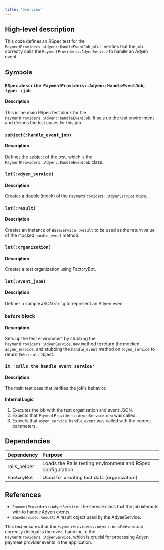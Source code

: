 ```yaml
---
title: "Overview"
---
```


## High-level description
This code defines an RSpec test for the `PaymentProviders::Adyen::HandleEventJob` job. It verifies that the job correctly calls the `PaymentProviders::AdyenService` to handle an Adyen event.

## Symbols

### `RSpec.describe PaymentProviders::Adyen::HandleEventJob, type: :job`
#### Description
This is the main RSpec test block for the `PaymentProviders::Adyen::HandleEventJob`. It sets up the test environment and defines the test cases for this job.

### `subject(:handle_event_job)`
#### Description
Defines the subject of the test, which is the `PaymentProviders::Adyen::HandleEventJob` class.

### `let(:adyen_service)`
#### Description
Creates a double (mock) of the `PaymentProviders::AdyenService` class.

### `let(:result)`
#### Description
Creates an instance of `BaseService::Result` to be used as the return value of the mocked `handle_event` method.

### `let(:organization)`
#### Description
Creates a test organization using FactoryBot.

### `let(:event_json)`
#### Description
Defines a sample JSON string to represent an Adyen event.

### `before` block
#### Description
Sets up the test environment by stubbing the `PaymentProviders::AdyenService.new` method to return the mocked `adyen_service`, and stubbing the `handle_event` method on `adyen_service` to return the `result` object.

### `it 'calls the handle event service'`
#### Description
The main test case that verifies the job's behavior.

#### Internal Logic
1. Executes the job with the test organization and event JSON.
2. Expects that `PaymentProviders::AdyenService.new` was called.
3. Expects that `adyen_service.handle_event` was called with the correct parameters.

## Dependencies
| Dependency | Purpose |
|:-----------|:--------|
| rails_helper | Loads the Rails testing environment and RSpec configuration |
| FactoryBot | Used for creating test data (organization) |

## References
- `PaymentProviders::AdyenService`: The service class that the job interacts with to handle Adyen events.
- `BaseService::Result`: A result object used by the AdyenService.

This test ensures that the `PaymentProviders::Adyen::HandleEventJob` correctly delegates the event handling to the `PaymentProviders::AdyenService`, which is crucial for processing Adyen payment provider events in the application.